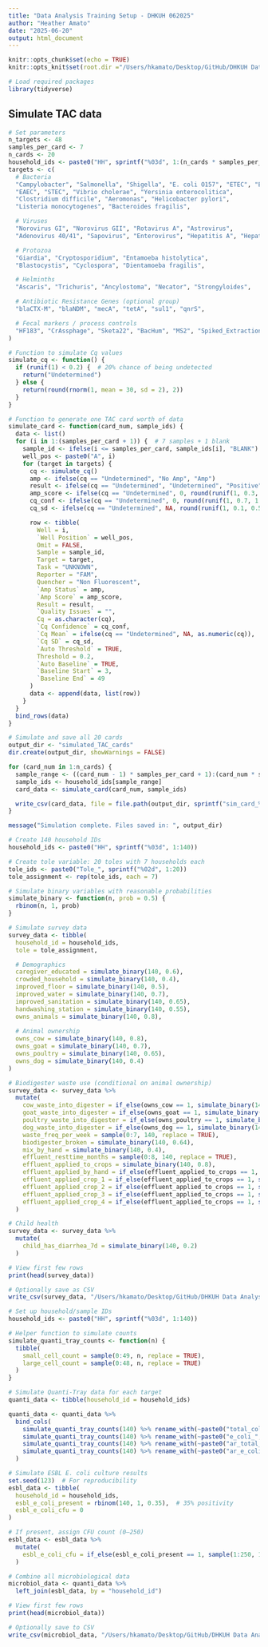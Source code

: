 ```yaml
---
title: "Data Analysis Training Setup - DHKUH 062025"
author: "Heather Amato"
date: "2025-06-20"
output: html_document
---
```



```r
knitr::opts_chunk$set(echo = TRUE)
knitr::opts_knit$set(root.dir ="/Users/hkamato/Desktop/GitHub/DHKUH Data Analysis Training")

# Load required packages
library(tidyverse)
```

## Simulate TAC data
```r
# Set parameters
n_targets <- 48
samples_per_card <- 7
n_cards <- 20
household_ids <- paste0("HH", sprintf("%03d", 1:(n_cards * samples_per_card)))
targets <- c(
  # Bacteria
  "Campylobacter", "Salmonella", "Shigella", "E. coli O157", "ETEC", "EPEC", 
  "EAEC", "STEC", "Vibrio cholerae", "Yersinia enterocolitica",
  "Clostridium difficile", "Aeromonas", "Helicobacter pylori", 
  "Listeria monocytogenes", "Bacteroides fragilis",

  # Viruses
  "Norovirus GI", "Norovirus GII", "Rotavirus A", "Astrovirus", 
  "Adenovirus 40/41", "Sapovirus", "Enterovirus", "Hepatitis A", "Hepatitis E",

  # Protozoa
  "Giardia", "Cryptosporidium", "Entamoeba histolytica", 
  "Blastocystis", "Cyclospora", "Dientamoeba fragilis",

  # Helminths
  "Ascaris", "Trichuris", "Ancylostoma", "Necator", "Strongyloides",

  # Antibiotic Resistance Genes (optional group)
  "blaCTX-M", "blaNDM", "mecA", "tetA", "sul1", "qnrS",

  # Fecal markers / process controls
  "HF183", "CrAssphage", "Sketa22", "BacHum", "MS2", "Spiked_Extraction_Control", "No Template Control"
)

# Function to simulate Cq values
simulate_cq <- function() {
  if (runif(1) < 0.2) {  # 20% chance of being undetected
    return("Undetermined")
  } else {
    return(round(rnorm(1, mean = 30, sd = 2), 2))
  }
}

# Function to generate one TAC card worth of data
simulate_card <- function(card_num, sample_ids) {
  data <- list()
  for (i in 1:(samples_per_card + 1)) {  # 7 samples + 1 blank
    sample_id <- ifelse(i <= samples_per_card, sample_ids[i], "BLANK")
    well_pos <- paste0("A", i)
    for (target in targets) {
      cq <- simulate_cq()
      amp <- ifelse(cq == "Undetermined", "No Amp", "Amp")
      result <- ifelse(cq == "Undetermined", "Undetermined", "Positive")
      amp_score <- ifelse(cq == "Undetermined", 0, round(runif(1, 0.3, 1.0), 2))
      cq_conf <- ifelse(cq == "Undetermined", 0, round(runif(1, 0.7, 1.0), 2))
      cq_sd <- ifelse(cq == "Undetermined", NA, round(runif(1, 0.1, 0.5), 2))

      row <- tibble(
        Well = i,
        `Well Position` = well_pos,
        Omit = FALSE,
        Sample = sample_id,
        Target = target,
        Task = "UNKNOWN",
        Reporter = "FAM",
        Quencher = "Non Fluorescent",
        `Amp Status` = amp,
        `Amp Score` = amp_score,
        Result = result,
        `Quality Issues` = "",
        Cq = as.character(cq),
        `Cq Confidence` = cq_conf,
        `Cq Mean` = ifelse(cq == "Undetermined", NA, as.numeric(cq)),
        `Cq SD` = cq_sd,
        `Auto Threshold` = TRUE,
        Threshold = 0.2,
        `Auto Baseline` = TRUE,
        `Baseline Start` = 3,
        `Baseline End` = 49
      )
      data <- append(data, list(row))
    }
  }
  bind_rows(data)
}

# Simulate and save all 20 cards
output_dir <- "simulated_TAC_cards"
dir.create(output_dir, showWarnings = FALSE)

for (card_num in 1:n_cards) {
  sample_range <- ((card_num - 1) * samples_per_card + 1):(card_num * samples_per_card)
  sample_ids <- household_ids[sample_range]
  card_data <- simulate_card(card_num, sample_ids)

  write_csv(card_data, file = file.path(output_dir, sprintf("sim_card_%02d.csv", card_num)))
}

message("Simulation complete. Files saved in: ", output_dir)
```

```r

# Create 140 household IDs
household_ids <- paste0("HH", sprintf("%03d", 1:140))

# Create tole variable: 20 toles with 7 households each
tole_ids <- paste0("Tole_", sprintf("%02d", 1:20))
tole_assignment <- rep(tole_ids, each = 7)

# Simulate binary variables with reasonable probabilities
simulate_binary <- function(n, prob = 0.5) {
  rbinom(n, 1, prob)
}

# Simulate survey data
survey_data <- tibble(
  household_id = household_ids,
  tole = tole_assignment,

  # Demographics
  caregiver_educated = simulate_binary(140, 0.6),
  crowded_household = simulate_binary(140, 0.4),
  improved_floor = simulate_binary(140, 0.5),
  improved_water = simulate_binary(140, 0.7),
  improved_sanitation = simulate_binary(140, 0.65),
  handwashing_station = simulate_binary(140, 0.55),
  owns_animals = simulate_binary(140, 0.8),
  
  # Animal ownership
  owns_cow = simulate_binary(140, 0.8),
  owns_goat = simulate_binary(140, 0.7),
  owns_poultry = simulate_binary(140, 0.65),
  owns_dog = simulate_binary(140, 0.4)
)

# Biodigester waste use (conditional on animal ownership)
survey_data <- survey_data %>%
  mutate(
    cow_waste_into_digester = if_else(owns_cow == 1, simulate_binary(140, 0.8), 0),
    goat_waste_into_digester = if_else(owns_goat == 1, simulate_binary(140, 0.3), 0),
    poultry_waste_into_digester = if_else(owns_poultry == 1, simulate_binary(140, 0.2), 0),
    dog_waste_into_digester = if_else(owns_dog == 1, simulate_binary(140, 0.1), 0),
    waste_freq_per_week = sample(0:7, 140, replace = TRUE),
    biodigester_broken = simulate_binary(140, 0.64),
    mix_by_hand = simulate_binary(140, 0.4),
    effluent_resttime_months = sample(0:8, 140, replace = TRUE),
    effluent_applied_to_crops = simulate_binary(140, 0.8),
    effluent_applied_by_hand = if_else(effluent_applied_to_crops == 1, simulate_binary(140, 0.6), 0),
    effluent_applied_crop_1 = if_else(effluent_applied_to_crops == 1, simulate_binary(140, 0.8), 0),
    effluent_applied_crop_2 = if_else(effluent_applied_to_crops == 1, simulate_binary(140, 0.65), 0),
    effluent_applied_crop_3 = if_else(effluent_applied_to_crops == 1, simulate_binary(140, 0.7), 0),
    effluent_applied_crop_4 = if_else(effluent_applied_to_crops == 1, simulate_binary(140, 0.3), 0),
  )

# Child health
survey_data <- survey_data %>%
  mutate(
    child_has_diarrhea_7d = simulate_binary(140, 0.2)
  )

# View first few rows
print(head(survey_data))

# Optionally save as CSV
write_csv(survey_data, "/Users/hkamato/Desktop/GitHub/DHKUH Data Analysis Training/simulated_data/survey_data_simulated.csv")
```

```r

# Set up household/sample IDs
household_ids <- paste0("HH", sprintf("%03d", 1:140))

# Helper function to simulate counts
simulate_quanti_tray_counts <- function(n) {
  tibble(
    small_cell_count = sample(0:49, n, replace = TRUE),
    large_cell_count = sample(0:48, n, replace = TRUE)
  )
}

# Simulate Quanti-Tray data for each target
quanti_data <- tibble(household_id = household_ids)

quanti_data <- quanti_data %>%
  bind_cols(
    simulate_quanti_tray_counts(140) %>% rename_with(~paste0("total_coliform_", .)),
    simulate_quanti_tray_counts(140) %>% rename_with(~paste0("e_coli_", .)),
    simulate_quanti_tray_counts(140) %>% rename_with(~paste0("ar_total_coliform_", .)),
    simulate_quanti_tray_counts(140) %>% rename_with(~paste0("ar_e_coli_", .))
  )

# Simulate ESBL E. coli culture results
set.seed(123)  # For reproducibility
esbl_data <- tibble(
  household_id = household_ids,
  esbl_e_coli_present = rbinom(140, 1, 0.35),  # 35% positivity
  esbl_e_coli_cfu = 0
)

# If present, assign CFU count (0–250)
esbl_data <- esbl_data %>%
  mutate(
    esbl_e_coli_cfu = if_else(esbl_e_coli_present == 1, sample(1:250, 140, replace = TRUE), 0)
  )

# Combine all microbiological data
microbiol_data <- quanti_data %>%
  left_join(esbl_data, by = "household_id")

# View first few rows
print(head(microbiol_data))

# Optionally save to CSV
write_csv(microbiol_data, "/Users/hkamato/Desktop/GitHub/DHKUH Data Analysis Training/simulated_data/microbial_data_simulated.csv")



```

